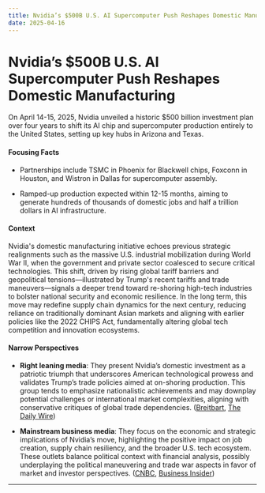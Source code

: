 ```yaml
---
title: Nvidia’s $500B U.S. AI Supercomputer Push Reshapes Domestic Manufacturing
date: 2025-04-16
---
```


# Nvidia’s $500B U.S. AI Supercomputer Push Reshapes Domestic Manufacturing

On April 14-15, 2025, Nvidia unveiled a historic $500 billion investment plan over four years to shift its AI chip and supercomputer production entirely to the United States, setting up key hubs in Arizona and Texas.

#### Focusing Facts

- Partnerships include TSMC in Phoenix for Blackwell chips, Foxconn in Houston, and Wistron in Dallas for supercomputer assembly.

- Ramped-up production expected within 12-15 months, aiming to generate hundreds of thousands of domestic jobs and half a trillion dollars in AI infrastructure.

#### Context

Nvidia's domestic manufacturing initiative echoes previous strategic realignments such as the massive U.S. industrial mobilization during World War II, when the government and private sector coalesced to secure critical technologies. This shift, driven by rising global tariff barriers and geopolitical tensions—illustrated by Trump's recent tariffs and trade maneuvers—signals a deeper trend toward re-shoring high-tech industries to bolster national security and economic resilience. In the long term, this move may redefine supply chain dynamics for the next century, reducing reliance on traditionally dominant Asian markets and aligning with earlier policies like the 2022 CHIPS Act, fundamentally altering global tech competition and innovation ecosystems.

#### Narrow Perspectives

- **Right leaning media**: They present Nvidia’s domestic investment as a patriotic triumph that underscores American technological prowess and validates Trump’s trade policies aimed at on-shoring production. This group tends to emphasize nationalistic achievements and may downplay potential challenges or international market complexities, aligning with conservative critiques of global trade dependencies. ([Breitbart](https://www.breitbart.com/tech/2025/04/14/america-winning-nvidia-to-invest-500-billion-to-build-ai-chips-and-supercomputers-in-texas/), [The Daily Wire](https://www.dailywire.com/news/tech-giant-commits-500-billion-to-make-ai-supercomputers-entirely-in-the-u-s))

- **Mainstream business media**: They focus on the economic and strategic implications of Nvidia’s move, highlighting the positive impact on job creation, supply chain resiliency, and the broader U.S. tech ecosystem. These outlets balance political context with financial analysis, possibly underplaying the political maneuvering and trade war aspects in favor of market and investor perspectives. ([CNBC](https://www.cnbc.com/2025/04/14/nvidia-to-mass-produce-ai-supercomputers-in-texas.html), [Business Insider](https://www.businessinsider.com/nvidia-us-manufacturing-blackwell-arizona-ai-supercomputer-texas-2025-4))

---
